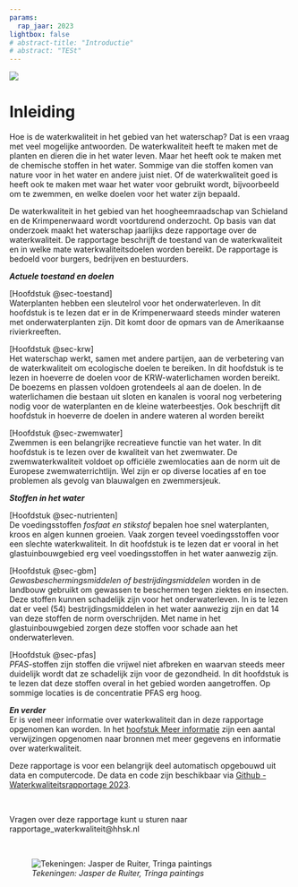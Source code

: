 ```yaml
---
params: 
  rap_jaar: 2023
lightbox: false
# abstract-title: "Introductie"
# abstract: "TESt"
---
```


![](images/vier_watergangen_jdr.jpg)

# Inleiding {.unnumbered}

Hoe is de waterkwaliteit in het gebied van het waterschap? Dat is een vraag met veel mogelijke antwoorden. De waterkwaliteit heeft te maken met de planten en dieren die in het water leven. Maar het heeft ook te maken met de chemische stoffen in het water. Sommige van die stoffen komen van nature voor in het water en andere juist niet. Of de waterkwaliteit goed is heeft ook te maken met waar het water voor gebruikt wordt, bijvoorbeeld om te zwemmen, en welke doelen voor het water zijn bepaald.

De waterkwaliteit in het gebied van het hoogheemraadschap van Schieland en de Krimpenerwaard wordt voortdurend onderzocht. Op basis van dat onderzoek maakt het waterschap jaarlijks deze rapportage over de waterkwaliteit. De rapportage beschrijft de toestand van de waterkwaliteit en in welke mate waterkwaliteitsdoelen worden bereikt. De rapportage is bedoeld voor burgers, bedrijven en bestuurders.

***Actuele toestand en doelen***

[Hoofdstuk @sec-toestand]\
Waterplanten hebben een sleutelrol voor het onderwaterleven. In dit hoofdstuk is te lezen dat er in de Krimpenerwaard steeds minder wateren met onderwaterplanten zijn. Dit komt door de opmars van de Amerikaanse rivierkreeften.

[Hoofdstuk @sec-krw]\
Het waterschap werkt, samen met andere partijen, aan de verbetering van de waterkwaliteit om ecologische doelen te bereiken. In dit hoofdstuk is te lezen in hoeverre de doelen voor de KRW-waterlichamen worden bereikt. De boezems en plassen voldoen grotendeels al aan de doelen. In de waterlichamen die bestaan uit sloten en kanalen is vooral nog verbetering nodig voor de waterplanten en de kleine waterbeestjes. Ook beschrijft dit hoofdstuk in hoeverre de doelen in andere wateren al worden bereikt

[Hoofdstuk @sec-zwemwater]\
Zwemmen is een belangrijke recreatieve functie van het water. In dit hoofdstuk is te lezen over de kwaliteit van het zwemwater. De zwemwaterkwaliteit voldoet op officiële zwemlocaties aan de norm uit de Europese zwemwaterrichtlijn. Wel zijn er op diverse locaties af en toe problemen als gevolg van blauwalgen en zwemmersjeuk.

***Stoffen in het water***

[Hoofdstuk @sec-nutrienten]\
De voedingsstoffen *fosfaat en stikstof* bepalen hoe snel waterplanten, kroos en algen kunnen groeien. Vaak zorgen teveel voedingsstoffen voor een slechte waterkwaliteit. In dit hoofdstuk is te lezen dat er vooral in het glastuinbouwgebied erg veel voedingsstoffen in het water aanwezig zijn.

[Hoofdstuk @sec-gbm]\
*Gewasbeschermingsmiddelen of bestrijdingsmiddelen* worden in de landbouw gebruikt om gewassen te beschermen tegen ziektes en insecten. Deze stoffen kunnen schadelijk zijn voor het onderwaterleven. In is te lezen dat er veel (54) bestrijdingsmiddelen in het water aanwezig zijn en dat 14 van deze stoffen de norm overschrijden. Met name in het glastuinbouwgebied zorgen deze stoffen voor schade aan het onderwaterleven.

[Hoofdstuk @sec-pfas]\
*PFAS*-stoffen zijn stoffen die vrijwel niet afbreken en waarvan steeds meer duidelijk wordt dat ze schadelijk zijn voor de gezondheid. In dit hoofdstuk is te lezen dat deze stoffen overal in het gebied worden aangetroffen. Op sommige locaties is de concentratie PFAS erg hoog.

***En verder***\
Er is veel meer informatie over waterkwaliteit dan in deze rapportage opgenomen kan worden. In het [hoofstuk Meer informatie](#meer_info) zijn een aantal verwijzingen opgenomen naar bronnen met meer gegevens en informatie over waterkwaliteit.

Deze rapportage is voor een belangrijk deel automatisch opgebouwd uit data en computercode. De data en code zijn beschikbaar via [Github - Waterkwaliteitsrapportage 2023](https://github.com/HHSK-wkl/wklrap_2023).

<br>

Vragen over deze rapportage kunt u sturen naar rapportage_waterkwaliteit\@hhsk.nl

<br>

![*Tekeningen: Jasper de Ruiter, Tringa paintings*](images/zomer_veenweide_full_colour_800px.jpg)
